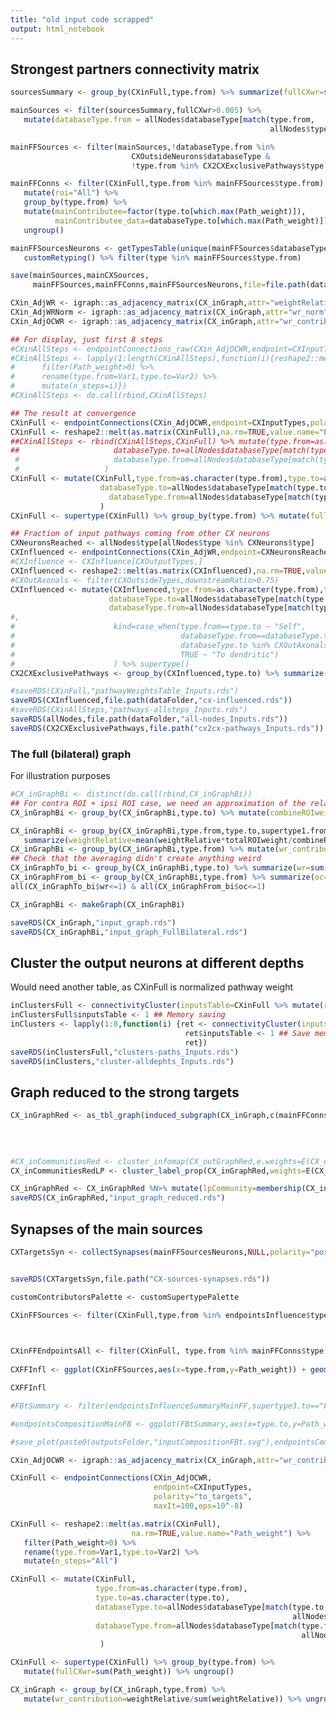 ```yaml
---
title: "old input code scrapped"
output: html_notebook
---
```


## Strongest partners connectivity matrix
```r
sourcesSummary <- group_by(CXinFull,type.from) %>% summarize(fullCXwr=sum(Path_weight)) %>% ungroup()

mainSources <- filter(sourcesSummary,fullCXwr>0.005) %>% 
   mutate(databaseType.from = allNodes$databaseType[match(type.from,
                                                          allNodes$type)])

mainFFSources <- filter(mainSources,!databaseType.from %in%
                           CXOutsideNeurons$databaseType & 
                           !type.from %in% CX2CXExclusivePathways$type.to)

mainFFConns <- filter(CXinFull,type.from %in% mainFFSources$type.from) %>% 
   mutate(roi="All") %>% 
   group_by(type.from) %>% 
   mutate(mainContributee=factor(type.to[which.max(Path_weight)]),
          mainContributee_data=databaseType.to[which.max(Path_weight)]) %>% 
   ungroup() 

mainFFSourcesNeurons <- getTypesTable(unique(mainFFSources$databaseType.from)) %>%
   customRetyping() %>% filter(type %in% mainFFSources$type.from)
```

```r
save(mainSources,mainCXSources,
     mainFFSources,mainFFConns,mainFFSourcesNeurons,file=file.path(dataFolder,"mainSourcesAndConns.Rdata"))
```
```r

CXin_AdjWR <- igraph::as_adjacency_matrix(CX_inGraph,attr="weightRelative")
CXin_AdjWRNorm <- igraph::as_adjacency_matrix(CX_inGraph,attr="wr_norm")
CXin_AdjOCWR <- igraph::as_adjacency_matrix(CX_inGraph,attr="wr_contribution") ## Here we use the relative contribution - use this for "downstream" computations of influence

## For display, just first 8 steps
#CXinAllSteps <- endpointConnections_raw(CXin_AdjOCWR,endpoint=CXInputTypes,polarity="downstream",maxIt=8,eps=10^-8)
#CXinAllSteps <- lapply(1:length(CXinAllSteps),function(i){reshape2::melt(as.matrix(CXinAllSteps[[i]]),na.rm=TRUE,value.name="Path_weight") %>% 
#      filter(Path_weight>0) %>%
#      rename(type.from=Var1,type.to=Var2) %>%
#      mutate(n_steps=i)})
#CXinAllSteps <- do.call(rbind,CXinAllSteps)

## The result at convergence
CXinFull <- endpointConnections(CXin_AdjOCWR,endpoint=CXInputTypes,polarity="to_targets",maxIt=100,eps=10^-8)
CXinFull <- reshape2::melt(as.matrix(CXinFull),na.rm=TRUE,value.name="Path_weight") %>% filter(Path_weight>0) %>% rename(type.from=Var1,type.to=Var2) %>% mutate(n_steps="All")
##CXinAllSteps <- rbind(CXinAllSteps,CXinFull) %>% mutate(type.from=as.character(type.from),type.to=as.character(type.to),
##                     databaseType.to=allNodes$databaseType[match(type.to,allNodes$type)],
 #                     databaseType.from=allNodes$databaseType[match(type.from,allNodes$type)]
 #                   )
CXinFull <- mutate(CXinFull,type.from=as.character(type.from),type.to=as.character(type.to),
                    databaseType.to=allNodes$databaseType[match(type.to,allNodes$type)],
                      databaseType.from=allNodes$databaseType[match(type.from,allNodes$type)]
                    )
CXinFull <- supertype(CXinFull) %>% group_by(type.from) %>% mutate(fullCXwr=sum(Path_weight)) %>% ungroup()

## Fraction of input pathways coming from other CX neurons
CXNeuronsReached <- allNodes$type[allNodes$type %in% CXNeurons$type]
CXInfluenced <- endpointConnections(CXin_AdjWR,endpoint=CXNeuronsReached,polarity = "from_sources",maxIt=100,eps=10^-8)
#CXInfluence <- CXInfluence[CXOutputTypes,]
CXInfluenced <- reshape2::melt(as.matrix(CXInfluenced),na.rm=TRUE,value.name="Path_weight") %>% filter(Path_weight>0) %>% rename(type.from=Var1,type.to=Var2)
#CXOutAxonals <- filter(CXOutsideTypes,downstreamRatio>0.75)
CXInfluenced <- mutate(CXInfluenced,type.from=as.character(type.from),type.to=as.character(type.to),
                      databaseType.to=allNodes$databaseType[match(type.to,allNodes$type)],
                      databaseType.from=allNodes$databaseType[match(type.from,allNodes$type)]) %>% supertype()
#,
#                      kind=case_when(type.from==type.to ~ "Self",
#                                     databaseType.from==databaseType.to ~ "Self-contralateral",
#                                     databaseType.to %in% CXOutAxonals$databaseType ~ "To axonal",
#                                     TRUE ~ "To dendritic")
#                      ) %>% supertype()
CX2CXExclusivePathways <- group_by(CXInfluenced,type.to) %>% summarize(totalWeight=sum(Path_weight)) %>% filter(totalWeight>0.95)
```

```r
#saveRDS(CXinFull,"pathwayWeightsTable_Inputs.rds")
saveRDS(CXInfluenced,file.path(dataFolder,"cx-influenced.rds"))
#saveRDS(CXinAllSteps,"pathways-allsteps_Inputs.rds")
saveRDS(allNodes,file.path(dataFolder,"all-nodes_Inputs.rds"))
saveRDS(CX2CXExclusivePathways,file.path("cx2cx-pathways_Inputs.rds"))
```

### The full (bilateral) graph
For illustration purposes
```r
#CX_inGraphBi <- distinct(do.call(rbind,CX_inGraphBi))
## For contra ROI + ipsi ROI case, we need an approximation of the relative weight and output contribution
CX_inGraphBi <- group_by(CX_inGraphBi,type.to) %>% mutate(combineROIweight=sum(totalROIweight[match(unique(roi),roi)])) %>% ungroup() 

CX_inGraphBi <- group_by(CX_inGraphBi,type.from,type.to,supertype1.from,supertype2.from,supertype3.from,supertype1.to,supertype2.to,supertype3.to,databaseType.from,databaseType.to,n_type) %>%
   summarize(weightRelative=mean(weightRelative*totalROIweight/combineROIweight),outputContribution=sum(weight)/sum(totalPreROIweight*n_from)) %>% ungroup()
CX_inGraphBi <- group_by(CX_inGraphBi,type.from) %>% mutate(wr_contribution=weightRelative/sum(weightRelative)) %>% ungroup() 
## Check that the averaging didn't create anything weird
CX_inGraphTo_bi <- group_by(CX_inGraphBi,type.to) %>% summarize(wr=sum(weightRelative)) %>% ungroup()
CX_inGraphFrom_bi <- group_by(CX_inGraphBi,type.from) %>% summarize(oc=sum(outputContribution),wroc=sum(wr_contribution)) %>% ungroup()
all(CX_inGraphTo_bi$wr<=1) & all(CX_inGraphFrom_bi$oc<=1) 
```
```r
CX_inGraphBi <- makeGraph(CX_inGraphBi)
```

```r
saveRDS(CX_inGraph,"input_graph.rds")
saveRDS(CX_inGraphBi,"input_graph_FullBilateral.rds")
```

## Cluster the output neurons at different depths
Would need another table, as CXinFull is normalized pathway weight
```r
inClustersFull <- connectivityCluster(inputsTable=CXinFull %>% mutate(roi="Outside",weightRelative=Path_weight))
inClustersFull$inputsTable <- 1 ## Memory saving
inClusters <- lapply(1:8,function(i) {ret <- connectivityCluster(inputsTable=CXinAllSteps %>% filter(n_steps==i) %>% mutate(roi="Outside",weightRelative=Path_weight))
                                       ret$inputsTable <- 1 ## Save memory as we're not using this here
                                       ret})
saveRDS(inClustersFull,"clusters-paths_Inputs.rds")
saveRDS(inClusters,"cluster-alldephts_Inputs.rds")
```

## Graph reduced to the strong targets
```r
CX_inGraphRed <- as_tbl_graph(induced_subgraph(CX_inGraph,c(mainFFConnsFilt$type.to,mainFFConnsFilt$type.from))) %N>% mutate(mainContributee=mainFFConns$mainContributee[match(type,mainFFConns$type.from)],
                                                                                                                             customContributee=CXInputNeurons$customSupertype[match(mainContributee,CXOutputNeurons$type)],
                                                                                                                             customContributor = ifelse(type %in% mainFFConnsFilt$type.to,"Target",as.character(customContributee)),
                                                                                                                             label=ifelse(customContributee=="Target",type,NA)) 

#CX_inCommunitiesRed <- cluster_infomap(CX_outGraphRed,e.weights=E(CX_outGraphRed)$weightRelative)
CX_inCommunitiesRedLP <- cluster_label_prop(CX_inGraphRed,weights=E(CX_inGraphRed)$weightRelative)

CX_inGraphRed <- CX_inGraphRed %N>% mutate(lpCommunity=membership(CX_inCommunitiesRedLP)[type])
saveRDS(CX_inGraphRed,"input_graph_reduced.rds")
```

## Synapses of the main sources
```r


CXTargetsSyn <- collectSynapses(mainFFSourcesNeurons,NULL,polarity="post")


saveRDS(CXTargetsSyn,file.path("CX-sources-synapses.rds"))
```

```r
customContributorsPalette <- customSupertypePalette
```


```r
CXinFFSources <- filter(CXinFull,type.from %in% endpointsInfluence$type.from & type.from %in% mainFFConns$type.from & fullCXwr>0.005 & type.from %in% knownTypesTable$type) %>% mutate(supertype.from=knownTypesTable$supertype[match(type.from,knownTypesTable$type)],
                                                                                                                                             customType.to=CXOutputNeurons$customSupertype[match(databaseType.to,CXOutputNeurons$databaseType)]) 


CXinFFEndpointsAll <- filter(CXinFull, type.from %in% mainFFConns$type.from & !type.from %in% mainEndpointInfluencers & fullCXwr>0.05) %>% mutate(supertype.from=knownTypesTable$supertype[match(type.from,knownTypesTable$type)],
                                                                                                                                              customType.to=CXOutputNeurons$customSupertype[match(databaseType.to,CXOutputNeurons$databaseType)])
CXFFInfl <- ggplot(CXinFFSources,aes(x=type.from,y=Path_weight)) + geom_col(aes(fill=supertype3.to))+ scale_fill_manual(name="Target supertype",values=c(supertype3Palette,"Other"="grey90"))+facet_grid(.~supertype.from,scale="free",space="free")+theme_paper() +  theme(axis.text.x = element_text(angle=90,hjust = 1,vjust=0.5),strip.text.x = element_text(angle=90)) + ylab("total pathway weight") + xlab("CX output type")

CXFFInfl 

```

```r
#FBtSummary <- filter(endpointsInfluenceSummaryMainFF,supertype3.to=="FB Tangential") %>% mutate(layer.to=gsub("FB","",str_extract(type.to,"FB[1-9]")))

#endpointsCompositionMainFB <- ggplot(FBtSummary,aes(x=type.to,y=Path_weight)) + geom_col(aes(fill=supertype.from)) + scale_fill_manual(name="Source supertype",values=endpointsPalette)+ theme_paper()+ theme(strip.text.x=element_blank(),axis.text.x = element_text(angle=90,hjust = 1,vjust=0.5))+facet_grid(.~layer.to,scales = "free",space="free") + ylab("pathway weight") + xlab("CX input type")

#save_plot(paste0(outputsFolder,"inputCompositionFBt.svg"),endpointsCompositionMainFB,base_width=10,base_height=3)
```

```r
CXin_AdjOCWR <- igraph::as_adjacency_matrix(CX_inGraph,attr="wr_contribution")

CXinFull <- endpointConnections(CXin_AdjOCWR,
                                endpoint=CXInputTypes,
                                polarity="to_targets",
                                maxIt=100,eps=10^-8)

CXinFull <- reshape2::melt(as.matrix(CXinFull),
                           na.rm=TRUE,value.name="Path_weight") %>%
   filter(Path_weight>0) %>% 
   rename(type.from=Var1,type.to=Var2) %>% 
   mutate(n_steps="All")

CXinFull <- mutate(CXinFull,
                   type.from=as.character(type.from),
                   type.to=as.character(type.to),
                   databaseType.to=allNodes$databaseType[match(type.to,
                                                               allNodes$type)],
                   databaseType.from=allNodes$databaseType[match(type.from,
                                                                 allNodes$type)]
                    )

CXinFull <- supertype(CXinFull) %>% group_by(type.from) %>%
   mutate(fullCXwr=sum(Path_weight)) %>% ungroup()

CX_inGraph <- group_by(CX_inGraph,type.from) %>%
   mutate(wr_contribution=weightRelative/sum(weightRelative)) %>% ungroup() 
```

